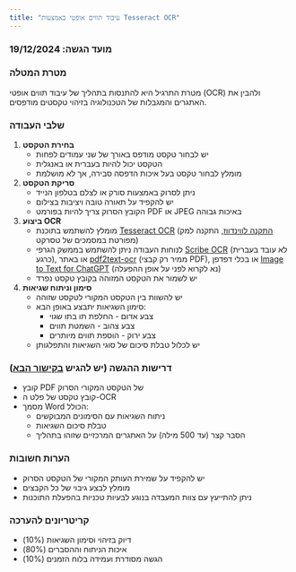 ```yaml
---
title: "עיבוד תווים אופטי באמצעות Tesseract OCR"
---
```


### מועד הגשה: 19/12/2024

### מטרת המטלה

מטרת התרגיל היא להתנסות בתהליך של עיבוד תווים אופטי (OCR) ולהבין את האתגרים והמגבלות של הטכנולוגיה בזיהוי טקסטים מודפסים.

### שלבי העבודה

1.  **בחירת הטקסט**
    -   יש לבחור טקסט מודפס באורך של שני עמודים לפחות
    -   הטקסט יכול להיות בעברית או באנגלית
    -   מומלץ לבחור טקסט בעל איכות הדפסה סבירה, אך לא מושלמת
2.  **סריקת הטקסט**
    -   ניתן לסרוק באמצעות סורק או לצלם בטלפון הנייד
    -   יש להקפיד על תאורה טובה ויציבות בצילום
    -   הקובץ הסרוק צריך להיות בפורמט PDF או JPEG באיכות גבוהה
3.  **ביצוע OCR**
    -   מומלץ להשתמש בתוכנת [Tesseract OCR](https://tesseract-ocr.github.io/tessdoc/){target="_blank"} ([התקנה לווינדווז](https://github.com/UB-Mannheim/tesseract/wiki){target="_blank"}, התקנה למק מפורטת במסמכים של טסרקט)
    -   לנוחות העבודה ניתן להשתמש בממשק הגרפי [Scribe OCR](https://scribeocr.com/){target="_blank"} (לא עובד בעברית כרגע), או באתר [pdf2text-ocr](https://racosa.github.io/pdf2text-ocr/){target="_blank"} (ממיר רק קבצי PDF), או בכלי דפדפן [Image to Text for ChatGPT](https://chromewebstore.google.com/detail/image-to-text-for-chatgpt/kihikabndlcbnpbgjapkhlonoddholga?pli=1){target="_blank"} (נא לקרוא לפני על אופן ההפעלה)
    -   יש לשמור את הטקסט המזוהה בקובץ טקסט נפרד
4.  **סימון וניתוח שגיאות**
    -   יש להשוות בין הטקסט המקורי לטקסט שזוהה
    -   סימון השגיאות יתבצע באופן הבא:
        -   צבע אדום - החלפת תו בתו שגוי
        -   צבע צהוב - השמטת תווים
        -   צבע ירוק - הוספת תווים מיותרים
    -   יש לכלול טבלת סיכום של סוגי השגיאות והתפלגותן

### דרישות ההגשה (יש להגיש [בקישור הבא](https://forms.gle/GPhU4zb8LG9wLtDW9){target="_blank"})

-   קובץ PDF של הטקסט המקורי הסרוק
-   קובץ טקסט של פלט ה-OCR
-   מסמך Word הכולל:
    -   ניתוח השגיאות עם הסימונים המבוקשים
    -   טבלת סיכום השגיאות
    -   הסבר קצר (עד 500 מילה) על האתגרים המרכזיים שזוהו בתהליך

### הערות חשובות

-   יש להקפיד על שמירת העותק המקורי של הטקסט הסרוק
-   מומלץ לבצע גיבוי של כל הקבצים
-   ניתן להתייעץ עם צוות המעבדה בנוגע לבעיות טכניות בהפעלת התוכנות

### קריטריונים להערכה

-   דיוק בזיהוי וסימון השגיאות (10%)
-   איכות הניתוח וההסברים (80%)
-   הגשה מסודרת ועמידה בלוח הזמנים (10%)
